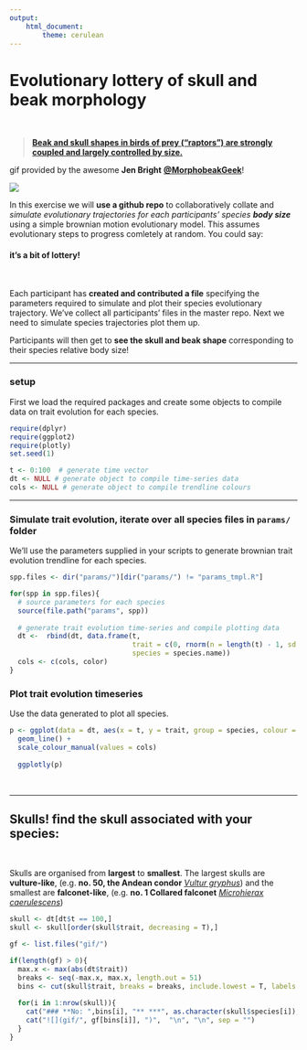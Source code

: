 ```yaml
---
output: 
    html_document:
        theme: cerulean
---
```


# **Evolutionary lottery of skull and beak morphology**

<br>

> [**Beak and skull shapes in birds of prey ("raptors") are strongly coupled and largely controlled by size.**](http://eprints.whiterose.ac.uk/99452/1/Bright%20et%20al.%202016_SelfArchive.pdf)

gif provided by the awesome **Jen Bright** [**\@MorphobeakGeek**](https://twitter.com/MorphobeakGeek)!

![](gif.gif)

In this exercise we will **use a github repo** to collaboratively collate and *simulate evolutionary trajectories for each participants' species* ***body size*** using a simple brownian motion evolutionary model. This assumes evolutionary steps to progress comletely at random. You could say:

#### it's a bit of lottery!

<br>

Each participant has **created and contributed a file** specifying the parameters required to simulate and plot their species evolutionary trajectory. We've collect all participants' files in the master repo. Next we need to simulate species trajectories plot them up.

Participants will then get to **see the skull and beak shape** corresponding to their species relative body size!

------------------------------------------------------------------------

### setup

First we load the required packages and create some objects to compile data on trait evolution for each species.

```r
require(dplyr)
require(ggplot2)
require(plotly)
set.seed(1)

t <- 0:100  # generate time vector
dt <- NULL # generate object to compile time-series data
cols <- NULL # generate object to compile trendline colours
```

------------------------------------------------------------------------

### Simulate trait evolution, iterate over all species files in `params/` folder

We'll use the parameters supplied in your scripts to generate brownian trait evolution trendline for each species.

```r

spp.files <- dir("params/")[dir("params/") != "params_tmpl.R"]

for(spp in spp.files){
  # source parameters for each species
  source(file.path("params", spp))
  
  # generate trait evolution time-series and compile plotting data
  dt <-  rbind(dt, data.frame(t, 
                              trait = c(0, rnorm(n = length(t) - 1, sd = sqrt(sig2)) %>% cumsum()),
                              species = species.name))
  cols <- c(cols, color)
}

```

### Plot trait evolution timeseries

Use the data generated to plot all species.

```r

p <- ggplot(data = dt, aes(x = t, y = trait, group = species, colour = species)) + 
  geom_line() + 
  scale_colour_manual(values = cols) 
  
  ggplotly(p)
```

<br>

------------------------------------------------------------------------

## **Skulls!** find the skull associated with your species:

<br>

Skulls are organised from **largest** to **smallest**. The largest skulls are **vulture-like**, (e.g. **no. 50, the Andean condor** [*Vultur gryphus*](https://en.wikipedia.org/wiki/Andean_condor)) and the smallest are **falconet-like**, (e.g. **no. 1 Collared falconet** [*Microhierax caerulescens*](https://en.wikipedia.org/wiki/Collared_falconet))

```r
skull <- dt[dt$t == 100,] 
skull <- skull[order(skull$trait, decreasing = T),]

gf <- list.files("gif/")

if(length(gf) > 0){
  max.x <- max(abs(dt$trait))
  breaks <- seq(-max.x, max.x, length.out = 51)
  bins <- cut(skull$trait, breaks = breaks, include.lowest = T, labels = F)
  
  for(i in 1:nrow(skull)){
    cat("### **No: ",bins[i], "** ***", as.character(skull$species[i]),"***", "\n", "\n", sep = "")
    cat("![](gif/", gf[bins[i]], ")",  "\n", "\n", sep = "")
  }
}
```
